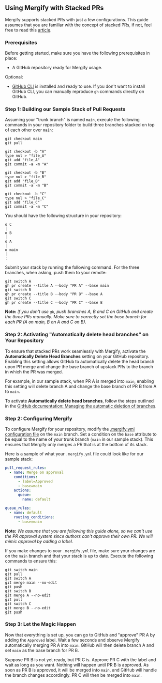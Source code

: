 ## Using Mergify with Stacked PRs

Mergify supports stacked PRs with just a few configurations. This guide assumes that you are familiar with the concept of stacked PRs, if not, feel free to read this [article](https://timothya.com/blog/git-stack/#headline-1).

### Prerequisites

Before getting started, make sure you have the following prerequisites in place:

- A GitHub repository ready for Mergify usage.

Optional:
- [GitHub CLI](https://github.com/cli/cli#readme) is installed and ready to use. If you don't want to install GitHub CLI, you can manually reproduce `gh` commands directly on GitHub.

### Step 1: Building our Sample Stack of Pull Requests

Assuming your "trunk branch" is named `main`, execute the following commands in your repository folder to build three branches stacked on top of each other over `main`:

```shell
git checkout main
git pull

git checkout -b "A"
type nul > "file_A"
git add "file_A"
git commit -a -m "A"

git checkout -b "B"
type nul > "file_B"
git add "file_B"
git commit -a -m "B"

git checkout -b "C"
type nul > "file_C"
git add "file_C"
git commit -a -m "C"
```

You should have the following structure in your repository:

```
o C
│
o B
│
o A
│
o main
│
:
```

Submit your stack by running the following command. For the three branches, when asking, push them to your remote:

```shell
git switch A
gh pr create --title A --body "PR A" --base main
git switch B
gh pr create --title B --body "PR B" --base A
git switch C
gh pr create --title C --body "PR C" --base B
```

**Note:** *If you don't use `gh`, push branches A, B and C on GitHub and create the three PRs manually. Make sure to correctly set the base branch for each PR (A on main, B on A and C on B).*

### Step 2: Activating "Automatically delete head branches" on Your Repository

To ensure that stacked PRs work seamlessly with Mergify, activate the **Automatically Delete Head Branches** setting on your GitHub repository. Enabling this setting allows GitHub to automatically delete the head branch upon PR merge and change the base branch of upstack PRs to the branch in which the PR was merged.

For example, in our sample stack, when PR A is merged into `main`, enabling this setting will delete branch A and change the base branch of PR B from A to `main`.

To activate **Automatically delete head branches**, follow the steps outlined in the [GitHub documentation: Managing the automatic deletion of branches](https://docs.github.com/en/repositories/configuring-branches-and-merges-in-your-repository/configuring-pull-request-merges/managing-the-automatic-deletion-of-branches).

### Step 2: Configuring Mergify

To configure Mergify for your repository, modify the [.mergify.yml configuration file](/configuration/file-format) on the `main` branch. Set a condition on the `base` attribute to be equal to the name of your trunk branch (`main` in our sample stack). This ensures that Mergify only merges a PR that is at the bottom of its stack.

Here is a sample of what your `.mergify.yml` file could look like for our sample stack:

```yaml
pull_request_rules:
  - name: Merge on approval
    conditions:
      - label=Approved
      - base=main
    actions:
      queue:
        name: default

queue_rules:
  - name: default
    routing_conditions:
      - base=main
```

**Note:** *We assume that you are following this guide alone, so we can't use the PR approval system since authors can't approve their own PR. We will mimic approval by adding a label.*

If you make changes to your `.mergify.yml` file, make sure your changes are on the `main` branch and that your stack is up to date. Execute the following commands to ensure this:

```shell
git switch main
git pull
git switch A
git merge main --no-edit
git push
git switch B
git merge A --no-edit
git pull
git switch C
git merge B --no-edit
git push
```

### Step 3: Let the Magic Happen

Now that everything is set up, you can go to GitHub and "approve" PR A by adding the `Approved` label. Wait a few seconds and observe Mergify automatically merging PR A into `main`. GitHub will then delete branch A and set `main` as the base branch for PR B.

Suppose PR B is not yet ready, but PR C is. Approve PR C with the label and wait as long as you want. Nothing will happen until PR B is approved. As soon as PR B is approved, it will be merged into `main`, and GitHub will handle the branch changes accordingly. PR C will then be merged into `main`.

